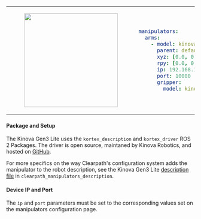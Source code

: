 <table>
<tr>
<td>
<center>
<figure>
    <img src={require("./img/kinova_gen3_lite.png").default} width="250" />
</figure>
</center>
</td>
<td>

```yaml
manipulators:
  arms:
    - model: kinova_gen3_lite
      parent: default_mount
      xyz: [0.0, 0.0, 0.0]
      rpy: [0.0, 0.0, 0.0]
      ip: 192.168.131.40
      port: 10000
      gripper:
        model: kinova_2f_lite
```
</td>
</tr>
</table>

#### Package and Setup
The Kinova Gen3 Lite uses the `kortex_description` and `kortex_driver` ROS 2 Packages. The driver is open source, maintaned by Kinova Robotics, and hosted on [GitHub](https://github.com/Kinovarobotics/ros2_kortex).

For more specifics on the way Clearpath's configuration system adds the manipulator to the robot description, see the Kinova Gen3 Lite [description file](https://github.com/clearpathrobotics/clearpath_common/blob/humble/clearpath_manipulators_description/urdf/arm/kinova_gen3_lite.urdf.xacro) in `clearpath_manipulators_description`.

#### Device IP and Port
The `ip` and `port` parameters must be set to the corresponding values set on the manipulators configuration page.
